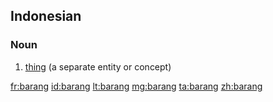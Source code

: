 ==Indonesian==

===Noun===
{{head|id|noun}}

# [[thing]] (a separate entity or concept)

{{tbot entry|Indonesian|thing|2007|December|id}}

[[fr:barang]]
[[id:barang]]
[[lt:barang]]
[[mg:barang]]
[[ta:barang]]
[[zh:barang]]